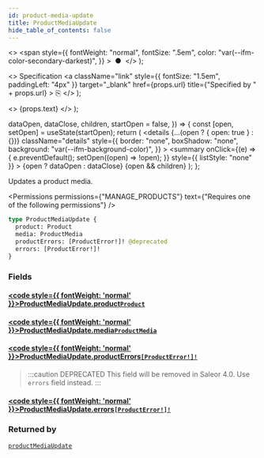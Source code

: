 ```yaml
---
id: product-media-update
title: ProductMediaUpdate
hide_table_of_contents: false
---
```


  <>
    <span
      style={{
        fontWeight: "normal",
        fontSize: ".5em",
        color: "var(--ifm-color-secondary-darkest)",
      }}
    >
      &nbsp;●&nbsp;
    </span>
  </>
);

  <>
    Specification
    <a
      className="link"
      style={{ fontSize: "1.5em", paddingLeft: "4px" }}
      target="\_blank"
      href={props.url}
      title={"Specified by " + props.url}
    >
      ⎘
    </a>
  </>
);

  <>
    <span className={props.class}>{props.text}</span>
  </>
);


  dataOpen,
  dataClose,
  children,
  startOpen = false,
}) => {
  const [open, setOpen] = useState(startOpen);
  return (
    <details
      {...(open ? { open: true } : {})}
      className="details"
      style={{
        border: "none",
        boxShadow: "none",
        background: "var(--ifm-background-color)",
      }}
    >
      <summary
        onClick={(e) => {
          e.preventDefault();
          setOpen((open) => !open);
        }}
        style={{ listStyle: "none" }}
      >
        {open ? dataOpen : dataClose}
      </summary>
      {open && children}
    </details>
  );
};

Updates a product media.

<Permissions
  permissions={"MANAGE_PRODUCTS"}
  text={"Requires one of the following permissions"}
/>

```graphql
type ProductMediaUpdate {
  product: Product
  media: ProductMedia
  productErrors: [ProductError!]! @deprecated
  errors: [ProductError!]!
}
```

### Fields

#### [<code style={{ fontWeight: 'normal' }}>ProductMediaUpdate.<b>product</b></code>](#)<Bullet />[`Product`](../../../api-reference/products/objects/product) <Badge class="badge badge--secondary" text="object"/>

>

#### [<code style={{ fontWeight: 'normal' }}>ProductMediaUpdate.<b>media</b></code>](#)<Bullet />[`ProductMedia`](../../../api-reference/products/objects/product-media) <Badge class="badge badge--secondary" text="object"/>

>

#### [<code style={{ fontWeight: 'normal' }}>ProductMediaUpdate.<b>productErrors</b></code>](#)<Bullet />[`[ProductError!]!`](../../../api-reference/products/objects/product-error) <Badge class="badge badge--deprecated badge--secondary" text="deprecated"/> <Badge class="badge badge--secondary" text="non-null"/> <Badge class="badge badge--secondary" text="object"/>

> :::caution DEPRECATED
> This field will be removed in Saleor 4.0. Use `errors` field instead.
> :::

#### [<code style={{ fontWeight: 'normal' }}>ProductMediaUpdate.<b>errors</b></code>](#)<Bullet />[`[ProductError!]!`](../../../api-reference/products/objects/product-error) <Badge class="badge badge--secondary" text="non-null"/> <Badge class="badge badge--secondary" text="object"/>

>

### Returned by

[`productMediaUpdate`](../../../api-reference/products/mutations/product-media-update) <Badge class="badge badge--secondary" text="mutation"/>

